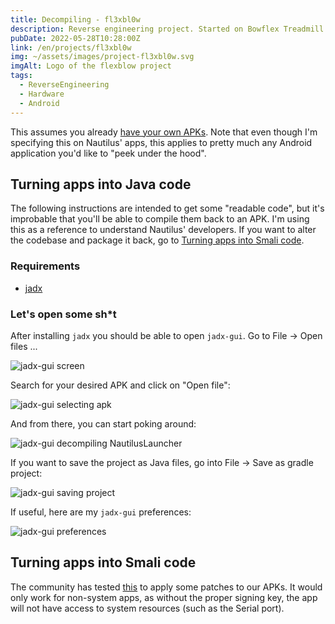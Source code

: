 ```yaml
---
title: Decompiling - fl3xbl0w
description: Reverse engineering project. Started on Bowflex Treadmill 22 but ended up generalized to any Android powered machine sold by Nautilus Inc. (Nautilus, Bowflex, Schwinn).
pubDate: 2022-05-28T10:28:00Z
link: /en/projects/fl3xbl0w
img: ~/assets/images/project-fl3xbl0w.svg
imgAlt: Logo of the flexblow project
tags:
  - ReverseEngineering
  - Hardware
  - Android
---
```



This assumes you already [have your own APKs](/en/projects/fl3xbl0w/backup). Note that even though I'm specifying this on Nautilus' apps, this applies to pretty much any Android application you'd like to "peek under the hood".

## Turning apps into Java code

The following instructions are intended to get some "readable code", but it's improbable that you'll be able to compile them back to an APK. I'm using this as a reference to understand Nautilus' developers. If you want to alter the codebase and package it back, go to [Turning apps into Smali code](#turning-apps-into-smali-code).

### Requirements

- [jadx](https://github.com/skylot/jadx)

### Let's open some sh\*t

After installing `jadx` you should be able to open `jadx-gui`. Go to File -> Open files ...

<Image src={JadxGUIScreen} alt="jadx-gui screen" format="webp" />

Search for your desired APK and click on "Open file":

<Image src={JadxGUISelect} alt="jadx-gui selecting apk" format="webp" />

And from there, you can start poking around:

<Image
  src={JadxGUIOpened}
  alt="jadx-gui decompiling NautilusLauncher"
  format="webp"
/>

If you want to save the project as Java files, go into File -> Save as gradle project:

<Image src={JadxGUISave} alt="jadx-gui saving project" format="webp" />

If useful, here are my `jadx-gui` preferences:

<Image src={JadxGUIPrefs} alt="jadx-gui preferences" format="webp" />

## Turning apps into Smali code

The community has tested [this](https://www.reddit.com/r/Bowflex/comments/mi8wdo/unlocking_bowflex_velocore/) to apply some patches to our APKs. It would only work for non-system apps, as without the proper signing key, the app will not have access to system resources (such as the Serial port).
